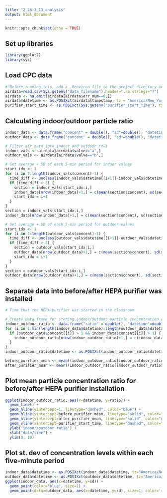 ```yaml
---
title: "2_28-3_13_analysis"
output: html_document
---
```


```r
knitr::opts_chunk$set(echo = TRUE)
```

## Set up libraries

```r
library(ggplot2)
library(sys)
```

## Load CPC data

```r
# Before running this, add a .Renviron file to the project directory and add the line data_filename="<path to the .csv containing the data>"
airdata=read.csv(Sys.getenv("data_filename"),header=T,na.strings="?")
airdata <- na.omit(airdata[airdata$err_num==0,])
airdata$datetime <- as.POSIXct(airdata$timestamp, tz = "America/New_York", format = "%Y-%m-%dT%H:%M:%S", origin="1970-01-01")
purifier_start_time <- as.POSIXct(Sys.getenv("purifier_start_time"), tz = "America/New_York", format = "%Y-%m-%dT%H:%M:%S")

```

## Calculating indoor/outdoor particle ratio
```r
indoor_data <- data.frame("concent" = double(), "sd"=double(), "datetime"=double())
outdoor_data <- data.frame("concent" = double(), "sd"=double(), "datetime"=double())

# Filter air data into indoor and outdoor rows
indoor_vals <- airdata[airdata$valve=="a",]
outdoor_vals <- airdata[airdata$valve=="b",]

# Get average + SD of each 5-min period for indoor values
start_idx <- 1
for (i in 2:length(indoor_vals$concent)-1) {
  time_diff <- unclass(indoor_vals$datetime[[i+1]]-indoor_vals$datetime[[i]])
  if (time_diff > 3) {
    section = indoor_vals[start_idx:i,]
    indoor_data[nrow(indoor_data)+1,] = c(mean(section$concent), sd(section$concent), indoor_vals$datetime[[i]])
    start_idx = i+1
  }
}
section = indoor_vals[start_idx:i,]
indoor_data[nrow(indoor_data)+1,] = c(mean(section$concent), sd(section$concent), indoor_vals$datetime[[i]])

# Get average + SD of each 5-min period for outdoor values
start_idx <- 1
for (i in 2:length(outdoor_vals$concent)-1) {
  time_diff <- unclass(outdoor_vals$datetime[[i+1]]-outdoor_vals$datetime[[i]])
  if (time_diff > 3) {
    section = outdoor_vals[start_idx:i,]
    outdoor_data[nrow(outdoor_data)+1,] = c(mean(section$concent), sd(section$concent), outdoor_vals$datetime[[i]])
    start_idx = i+1
  }
}
section = outdoor_vals[start_idx:i,]
outdoor_data[nrow(outdoor_data)+1,] = c(mean(section$concent), sd(section$concent), outdoor_vals$datetime[[i]])
```

## Separate data into before/after HEPA purifier was installed

``` r
# Time that the HEPA purifier was started in the classroom

# Create data frame for storing indoor/outdoor particle concentration ratio
indoor_outdoor_ratio <- data.frame("ratio" = double(), "datetime"=double())
for (i in 1:min(length(indoor_data$datetime),length(outdoor_data$datetime))) {
  if (outdoor_data$concent[[i]] > 1 && indoor_data$concent[[i]] > 1) {
    indoor_outdoor_ratio[nrow(indoor_outdoor_ratio)+1,] = c(indoor_data$concent[[i]]/outdoor_data$concent[[i]],indoor_data$datetime[[i]])
  }
}
indoor_outdoor_ratio$datetime <- as.POSIXct(indoor_outdoor_ratio$datetime, tz="America/New_York", origin="1970-01-01")

before_purifier_mean <- mean((indoor_outdoor_ratio[indoor_outdoor_ratio$datetime < purifier_start_time,])$ratio)
after_purifier_mean <- mean((indoor_outdoor_ratio[indoor_outdoor_ratio$datetime > purifier_start_time,])$ratio)

```

## Plot mean particle concentration ratio for before/after HEPA purifier installation

```r
ggplot(indoor_outdoor_ratio, aes(x=datetime, y=ratio)) +
  geom_line() +
  geom_hline(yintercept=1, linetype="dashed", color="blue") +
  geom_hline(yintercept=before_purifier_mean, linetype="solid", color="red") +
  geom_hline(yintercept=after_purifier_mean, linetype="solid", color="green") +
  geom_vline(xintercept=purifier_start_time, linetype="dashed", color="blue") +
  ylab("indoor/outdoor ratio") +
  xlab("date/time") +
  ylim(0, 10)
```

## Plot st. dev of concentration levels within each five-minute period

```r
indoor_data$datetime <- as.POSIXct(indoor_data$datetime, tz="America/New_York", origin="1970-01-01")
outdoor_data$datetime <- as.POSIXct(outdoor_data$datetime, tz="America/New_York", origin="1970-01-01")
ggplot(indoor_data, aes(x=datetime, y=sd)) + 
  geom_point(color='blue', size=1) +
  geom_point(data=outdoor_data, aes(x=datetime, y=sd), size=1, color='red')

```
